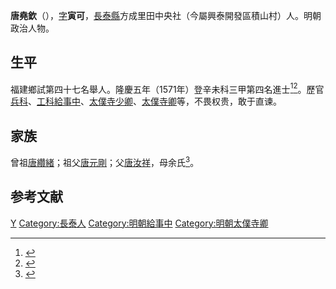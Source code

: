 {{Otheruses|other=名为唐尧钦的其他人物|唐尧钦}}
{{明清人物信息框
| 姓名 = 唐堯欽
| 原名 =
| 圖片名稱= 
| 圖片大小 =
| 圖片說明 = 
| 最高職務 = 太僕寺卿
| 國家 = 大明 
| 爵位 =
| 籍貫 = 福建漳州府長泰縣
| 族裔 = 
| 字號 = 字寅可，
| 諡號 =
| 出生日期 = 嘉靖十年（1531年）
| 出生地點 = <!---福建漳州府長泰縣--->
| 逝世日期 = 萬曆四十五年（1617年）
| 逝世地點 =
| 墓葬 =
| 配偶 = 
| 親屬 = 
| 出身 =
* 隆慶五年辛未科同進士出身
| 經歷 =
| 著作 =  
}}
'''唐堯欽'''（{{bd|1531年||1617年|catIdx=T唐}}），[[表字|字]]'''寅可'''，[[長泰縣|長泰縣]]方成里田中央社（今屬興泰開發區積山村）人。明朝政治人物。

== 生平 ==
福建鄉試第四十七名舉人。隆慶五年（1571年）登辛未科三甲第四名進士<ref>{{Cite book|title=《皇明贡举考》卷五|last=（明）[[张朝瑞|张朝瑞]]|first=|publisher=《续修四库全书》史部第828册|year=|isbn=|location=|pages=}}</ref><ref>{{Cite book|title=贡举志五种 上|last=鲁小俊，江俊伟著|first=|publisher=武汉：武汉大学出版社|year=2009|isbn=978-7-307-07043-1|location=|pages=}}</ref>。歷官[[兵科|兵科]]、[[工科|工科]][[給事中|給事中]]、[[太僕寺|太僕寺]][[少卿|少卿]]、[[太僕寺卿|太僕寺卿]]等，不畏权贵，敢于直谏。

== 家族 ==
曾祖[[唐纘緒|唐纘緒]]；祖父[[唐元剛|唐元剛]]；父[[唐汝祥|唐汝祥]]，母余氏<ref>{{Cite book|title=天一阁藏明代科举录选刊 登科录 点校本|last=龚延明主编|first=|publisher=宁波出版社|year=2016|isbn=978-7-5526-2320-8|location=宁波|pages=|quote=《天一閣藏明代科舉錄選刊.登科錄》之《隆慶五年辛未科登科錄》}}</ref>。

==参考文献==
{{reflist}}

{{隆慶五年辛未科殿試金榜}}

{{Authority control}}

{{DEFAULTSORT:Tang唐}}
[[Category:唐姓|Y]]
[[Category:長泰人|Category:長泰人]]
[[Category:明朝給事中|Category:明朝給事中]]
[[Category:明朝太僕寺卿|Category:明朝太僕寺卿]]